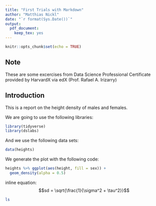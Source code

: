 ```yaml
---
title: "First Trials with Markdown"
author: "Matthias Nickl"
date: "`r format(Sys.Date())`"
output: 
  pdf_document: 
    keep_tex: yes
---
```


```r
knitr::opts_chunk$set(echo = TRUE)
```

## Note

These are some excercises from Data Science Professional Certificate provided by HarvardX via edX (Prof. Rafael A. Irizarry)

## Introduction

This is a report on the height density of males and females.

We are going to use the following libraries:

```r
library(tidyverse)
library(dslabs)
```

And we use the following data sets:

```r
data(heights)
```

We generate the plot with the following code:

```r
heights %>% ggplot(aes(height, fill = sex)) +
  geom_density(alpha = 0.5)
```

inline equation: $$sd = \sqrt{\frac{1}{\sigma^2 + \tau^2}}$$

```bash
ls
```

